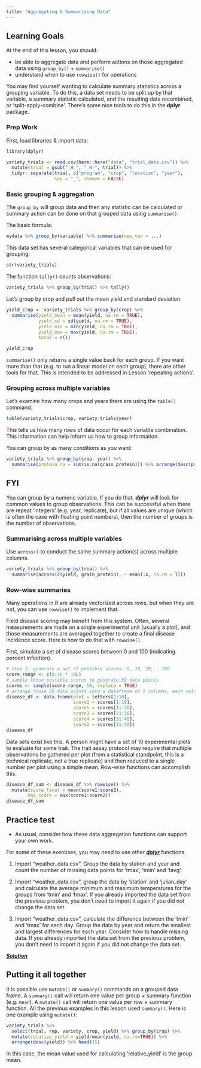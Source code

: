 ```yaml
---
title: "Aggregating & Summarising Data"
---
```


::: {.callout-caution collapse="false"}
## Learning Goals

At the end of this lesson, you should:

-   be able to aggregate data and perform actions on those aggregated data using `group_by()` + `summarise()`
-   understand when to use `rowwise()` for operations
:::

You may find yourself wanting to calculate summary statistics across a grouping variable. To do this, a data set needs to be split up by that variable, a summary statistic calculated, and the resulting data recombined, or 'split-apply-combine'. There's some nice tools to do this in the **dplyr** package.

### Prep Work

First, load libraries & import data:

```r
library(dplyr)

variety_trials <- read.csv(here::here("data", "trial_data.csv")) %>% 
  mutate(trial = gsub("_H_", "_H-", trial)) %>% 
  tidyr::separate(trial, c("program", "crop", "location", "year"),
                  sep = "_", remove = FALSE)
```

### Basic grouping & aggregation

The `group_by` will group data and then any statistic can be calculated or summary action can be done on that grouped data using `summarise()`.

The basic formula:

```r
mydata %>% group_by(variable) %>% summarise(new_var = ...)
```

This data set has several categorical variables that can be used for grouping:

```r
str(variety_trials)
```

The function `tally()` counts observations:

```r
variety_trials %>% group_by(trial) %>% tally()
```

Let's group by crop and pull out the mean yield and standard deviation.

```r
yield_crop <- variety_trials %>% group_by(crop) %>% 
  summarise(yield_mean = mean(yield, na.rm = TRUE),
            yield_sd = sd(yield, na.rm = TRUE),
            yield_min = min(yield, na.rm = TRUE),
            yield_max = max(yield, na.rm = TRUE),
            total = n())

yield_crop
```

::: callout-note
`summarise()` only returns a single value back for each group. If you want more than that (e.g. to run a linear model on each group), there are other tools for that. This is intended to be addressed in Lesson 'repeating actions'.
:::

### Grouping across multiple variables

Let's examine how many crops and years there are using the `table()` command:

```r
table(variety_trials$crop, variety_trials$year)
```

This tells us how many rows of data occur for each variable combination. This information can help inform us how to group information.

You can group by as many conditions as you want:

```r
variety_trials %>% group_by(crop, year) %>% 
  summarise(protein_na = sum(is.na(grain_protein))) %>% arrange(desc(protein_na))
```

::: callout-warning
## FYI

You can group by a numeric variable. If you do that, ***dplyr*** will look for common values to group observations. This can be successful when there are repeat 'integers' (e.g. year, replicate), but if all values are unique (which is often the case with floating point numbers), then the number of groups is the number of observations.
:::

### Summarising across multiple variables

Use `across()` to conduct the same summary action(s) across multiple columns.

```r
variety_trials %>% group_by(trial) %>% 
  summarise(across(c(yield, grain_protein), ~ mean(.x, na.rm = T)))
```

### Row-wise summaries

Many operations in R are already vectorized across rows, but when they are not, you can use `rowwise()` to implement that.

Field disease scoring may benefit from this system. Often, several measurements are made on a single experimental unit (usually a plot), and those measurements are averaged together to create a final disease incidence score. Here is how to do that with `rowwise()`.

First, simulate a set of disease scores between 0 and 100 (indicating percent infection).

```r
# step 1: generate a set of possible scores: 0, 10, 20,...100
score_range <- c(0:10 * 10L)
# sample those possible scores to generate 50 data points
scores <- sample(score_range, 50, replace = TRUE)
# arrange those 50 data points into a datafrmae of 5 columns, each column reflecting 10 observations
disease_df <- data.frame(plot = letters[1:10],
                         score1 = scores[1:10],
                         score5 = scores[11:20],
                         score3 = scores[21:30],
                         score4 = scores[31:40],
                         score2 = scores[41:50])
disease_df
```

Data sets exist like this. A person might have a set of 10 experimental plots to evaluate for some trait. The trait assay protocol may require that multiple observations be gathered per plot (from a statistical standpoint, this is a technical replicate, not a true replicate) and then reduced to a single number per plot using a simple mean. Row-wise functions can accomplish this.

```r
disease_df_sum <- disease_df %>% rowwise() %>% 
  mutate(score_final = mean(score1:score2),
        max_score = max(score1:score2))
disease_df_sum
```

::: {.callout-tip title="Practice Test" collapse="true"}
## Practice test
* As usual, consider how these data aggregation functions can support your own work.

For some of these exercises, you may need to use other [***dplyr***](https://dplyr.tidyverse.org/reference/index.html) functions.

(@) Import "weather_data.csv". Group the data by station and year and count the number of missing data points for 'tmax', 'tmin' and 'tavg'.  

(@) Import "weather_data.csv", group the data by 'station' and 'julian_day' and calculate the average minimum and maximum temperatures for the groups from 'tmin' and 'tmax'. If you already imported the data set from the previous problem, you don't need to import it again if you did not change the data set. 

(@) Import "weather_data.csv", calculate the difference between the 'tmin' and 'tmax' for each day. Group the data by year and return the smallest and largest differences for each year. Consider how to handle missing data. If you already imported the data set from the previous problem, you don't need to import it again if you did not change the data set.

[***Solution***](../practice/solution-G.qmd)
:::


::: callout-tip
## Putting it all together

It is possible use `mutate()` or `summary()` commands on a grouped data frame. A `summary()` call will return one value per group + summary function (e.g. `mean`). A `mutate()` call will return one value per row + summary function. All the previous examples in this lesson used `summary()`. Here is one example using `mutate()`:

```r
variety_trials %>% 
  select(trial, rep, variety, crop, yield) %>% group_by(crop) %>%
  mutate(relative_yield = yield/mean(yield, na.rm=TRUE)) %>% 
  arrange(desc(yield)) %>% head(15)
```

In this case, the mean value used for calculating 'relative_yield' is the group mean.
:::
